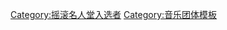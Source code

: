 {{Navbox
|name = 摇滚名人堂2001届入选者
|title = [[摇滚名人堂]][[搖滾名人堂成員列表|2001届入选者]]
|listclass = hlist
|state = {{{state|autocollapse}}}

| group1 = 表演者
| list1 =
* '''[[空中铁匠|史密斯飛船]]'''（{{link-en|湯姆·漢密爾頓|Tom Hamilton (musician)}}、{{link-en|喬伊·克雷默|Joey Kramer}}、[[喬·佩里]]、[[史蒂芬·泰勒]]、{{link-en|布拉德·惠特福德|Brad Whitford}}）
* '''{{link-en|所羅門·柏克|Solomon Burke}}'''
* '''{{link-en|火烈鳥合唱團|The Flamingos}}'''（傑克·卡利、札克·卡利、{{link-en|強尼·卡特|Johnny Carter (singer)}}、{{link-en|托米·杭特|Tommy Hunt}}、{{link-en|「Buzzy」泰瑞·強森|Terry "Buzzy" Johnson}}、索利·麥克埃羅伊、內特·尼爾森、保羅·威爾森）
* '''[[迈克尔·杰克逊|麥可·傑克森]]'''
* '''[[Queen_(band)|皇后樂團]]'''（[[约翰·迪肯|約翰·迪肯]]、[[布赖恩·梅]]、[[弗雷迪·默丘里]]、[[罗杰·泰勒]]）
* '''[[保罗·西蒙]]'''
* '''[[史提利·丹]]'''（{{link-en|華特·貝克|Walter Becker}}、{{link-en|唐納·費根|Donald Fagen}}）
* '''[[里奇·瓦倫斯]]'''

| group2 = 非表演者<br />(艾哈邁德·艾特根獎)
| list2 =
* {{link-en|克里斯·布萊克威爾|Chris Blackwell}}

| group3 = 伴奏者
| list3 =
* {{link-en|詹姆斯·伯頓|James Burton}}
* {{link-en|強尼·強森|Johnnie Johnson}}

}}<noinclude>
{{collapsible option}}
[[Category:摇滚名人堂入选者]]
[[Category:音乐团体模板]]
</noinclude>